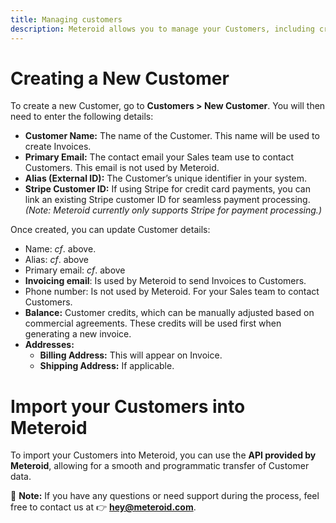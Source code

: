 ---
title: Managing customers
description: Meteroid allows you to manage your Customers, including creating, updating, and importing them.
---

# Creating a New Customer

To create a new Customer, go to **Customers > New Customer**. You will then need to enter the following details:

* **Customer Name:** The name of the Customer. This name will be used to create Invoices.
* **Primary Email:** The contact email your Sales team use to contact Customers. This email is not used by Meteroid.
* **Alias (External ID):** The Customer’s unique identifier in your system.
* **Stripe Customer ID:** If using Stripe for credit card payments, you can link an existing Stripe customer ID for seamless payment processing. *(Note: Meteroid currently only supports Stripe for payment processing.)*

Once created, you can update Customer details:


* Name: _cf_. above.
* Alias: _cf_. above
* Primary email: _cf_. above
* **Invoicing email**: Is used by Meteroid to send Invoices to Customers.
* Phone number: Is not used by Meteroid. For your Sales team to contact Customers.
* **Balance:** Customer credits, which can be manually adjusted based on commercial agreements. These credits will be used first when generating a new invoice.
* **Addresses:**
  * **Billing Address:** This will appear on Invoice.
  * **Shipping Address:** If applicable.


# Import your Customers into Meteroid

To import your Customers into Meteroid, you can use the **API provided by Meteroid**, allowing for a smooth and programmatic transfer of Customer data.

📌 **Note:** If you have any questions or need support during the process, feel free to contact us at 👉 [**hey@meteroid.com**](#).
          
